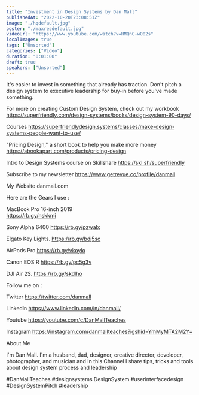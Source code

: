 ```yaml
---
title: "Investment in Design Systems by Dan Mall"
publishedAt: "2022-10-20T23:08:51Z"
image: "./hqdefault.jpg"
poster: "./maxresdefault.jpg"
videoUrl: "https://www.youtube.com/watch?v=HMQnC-wO02s"
localImages: true
tags: ["Unsorted"]
categories: ["Video"]
duration: "0:01:00"
draft: true
speakers: ["Unsorted"]
---
```

It's easier to invest in something that already has traction. Don't pitch a design system to executive leadership for buy-in before you've made something.



For more on creating Custom Design System, check out my workbook
https://superfriendly.com/design-systems/books/design-system-90-days/

Courses
https://superfriendlydesign.systems/classes/make-design-systems-people-want-to-use/

"Pricing Design," a short book to help you make more money
https://abookapart.com/products/pricing-design

Intro to Design Systems course on Skillshare
https://skl.sh/superfriendly

Subscribe to my newsletter
https://www.getrevue.co/profile/danmall

My Website
danmall.com


Here are the Gears I use :

MacBook Pro 16-inch 2019  
https://rb.gy/nskkmi

Sony Alpha 6400
https://rb.gy/pzwalx

Elgato Key Lights.
https://rb.gy/bdj5sc

AirPods Pro
https://rb.gy/vkoylo

Canon EOS R 
https://rb.gy/pc5g3v

DJI Air 2S.
https://rb.gy/skdlho


Follow me on :

Twitter
https://twitter.com/danmall

Linkedin
https://www.linkedin.com/in/danmall/

Youtube
https://youtube.com/c/DanMallTeaches

Instagram
https://instagram.com/danmallteaches?igshid=YmMyMTA2M2Y=


About Me

I'm Dan Mall. I'm a husband, dad, designer, creative director, developer, photographer, and musician and In this Channel I share tips, tricks and tools about design system process and leadership


#DanMallTeaches #designsystems DesignSystem   #userinterfacedesign #DesignSystemPitch #leadership
